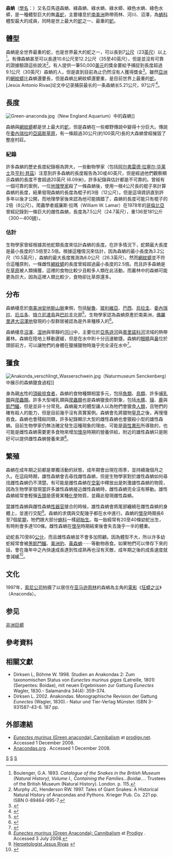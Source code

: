 {{Speciesbox 
| taxon = Eunectes murinus 
| image = Eunectes_murinus.jpg| status = [[未予評估|未予評估]]
| authority = ([[卡尔·林奈|Linnaeus]], 1758)
| synonyms = *[''Boa''] ''murina'' <small>Linnaeus, 1758</small>
*[''Boa''] ''Scytale'' <small>Linnaeus, 1758</small>
*''Boa gigas'' <small>[[Pierre_André_Latreille|Latreille]], 1802</small>
*''Boa anacondo'' <small>[[François_Marie_Daudin|Daudin]], 1803</small>
*''Boa aquatica'' <small>[[Prince_Maximilian_of_Wied-Neuwied|Wied-Neuwied]], 1824</small>
*''Eunectes murinus'' <small>– [[Johann_Georg_Wagler|Wagler]], 1830</small>
*''Eunectes murina'' <small>– [[John_Edward_Gray|Gray]], 1831</small>
*''Eunectes murinus'' <small>– [[George_Albert_Boulenger|Boulenger]], 1893</small>
*''Eunectes scytale'' <small>– [[Olive_Griffith_Stull|Stull]], 1935</small>
*[''Eunectes murinus''] ''murinus'' <br><small>– [[Emmett_Reid_Dunn|Dunn]] & [[羅傑·康奈特_(爬蟲兩栖類學家)|Conant]], 1936</small>
*''Eunectes barbouri'' <br><small>Dunn & Conant, 1936</small>
*''Eunectes murinus murinus'' <br><small>– Dunn, 1944</small>
| synonyms_ref =  <ref name="McD99">McDiarmid RW, [[Jonathan_A._Campbell|Campbell JA]], Touré T. 1999. ''Snake Species of the World: A Taxonomic and Geographic Reference, Volume 1''. Herpetologists' League. 511 pp. ISBN 1-893777-00-6 (series). ISBN 1-893777-01-4 (volume).</ref>
}}
'''森蚺'''（[[學名|學名]]：''{{lang|la|Eunectes murinus}}''）又名亞馬遜森蚺、綠森蚺、綠水蚺、綠水蟒、綠色水蚺、綠色水蟒，是一種體型巨大的無[[毒|毒]][[蛇|蛇]]，主要棲息於[[南美洲|南美洲]]熱帶雨林、河川、沼澤，為[[蚺科|蚺科]]體型最大的成員，同時是世上最大的[[蛇|蛇]]之一、最重的[[蛇|蛇]]。 

== 體型 ==

森蚺是全世界最重的蛇，也是世界最大的蛇之一，可以長到7[[公尺|公尺]]（23[[英尺|英尺]]）以上<ref>Boulenger, G.A. 1893. ''Catalogue of the Snakes in the British Museum (Natural History), Volume I., Containing the Families...Boidæ...''. Trustees of the British Museum (Natural History). London. p. 115.</ref>。有傳森蚺甚至可以長達10.6公尺至12.2公尺（35至40英尺），但是並沒有可靠的證據驗證這些說法<ref name="Mur97">Murphy JC, Henderson RW. 1997. Tales of Giant Snakes: A Historical Natural History of Anacondas and Pythons. Krieger Pub. Co. 221 pp. ISBN 0-89464-995-7.</ref>。有人提供一筆50,000[[美元|美元]]的獎金要給予捕捉到長度超過9.1公尺（30英尺）森蚺的人，但是直到目前為止仍然沒有人獲得獎金<ref name="Riv08">{{Cite journal|author=Jesus A. Rivas, Rafael E. Ascanio & Maria D. C. Muñoz |year=2008 |title=What is the length of a snake? |journal=Contemporary Herpetology |volume=2008 |issue=2 |pages=1–3 |url=http://contemporaryherpetology.org/ch/2008/2/CH_2008_2.pdf |format=[[Portable_Document_Format|PDF]] |deadurl=yes |archiveurl=https://web.archive.org/web/20110725194834/http://contemporaryherpetology.org/ch/2008/2/CH_2008_2.pdf |archivedate=2011-07-25 }}</ref>。雖然[[亞洲|亞洲]]的[[網紋蟒|網紋蟒]]比森蚺還要長，但是森蚺比網紋蟒還要重，是目前世界上最重的[[蛇|蛇]]。 [Jesús Antonio Rivas]论文中记录捕获最长的一条森蚺长5.21公尺，97公斤<ref>{{cite thesis |author=Jesús Antonio Rivas |year=2000 |title=The life history of the green anaconda (''Eunectes murinus''), with emphasis on its reproductive Biology |degree=[[哲學博士|Ph.D.]] |publisher=[[田納西大學|田納西大學]] |url=http://www.anacondas.org/diss/disser.pdf |format=[[Portable_Document_Format|PDF]] |deadurl=yes |archiveurl=https://web.archive.org/web/20160303202240/http://www.anacondas.org/diss/disser.pdf |archivedate=2016年3月3日 |df= }}</ref>。

== 長度 ==
[[File:Green-anaconda.jpg|thumb]]（New England Aquarium）中的森蚺]]

森蚺與[[網紋蟒|網紋蟒]]都是世上最大的[[蛇|蛇]]，但是森蚺在一些鄉野傳說中變得十分巨大。傳說在[[委內瑞拉|委內瑞拉]]的[[亞諾斯草原|亞諾斯草原]]，有一條超過30公尺(約100英尺)長的大森蚺曾經摧毀了整座村莊。

=== 紀錄 ===
許多森蚺的歷史長度紀錄極為誇大，一些動物學家（包括[[阿尔弗雷德·拉塞尔·华莱士|阿尔弗雷德·拉塞尔·华莱士]]及[[亨利·貝茲|亨利·貝茲]]）注意到許多森蚺的長度報告為30或40英尺，但是經過他們觀察顯示森蚺的長度不會超過20英尺 (6.09米)，許多紀錄與估計都是不可靠的。曾經有一個可靠的案例，一位[[地理學家|地理學家]]殺了一條森蚺後，使用一根4公尺長的棍子來計算森蚺的長度，結果發現森蚺的長度為棍子的3倍（12公尺）。但是這項資訊直到許多年以後才公開，而地理學家後來認為他可能搞錯了，森蚺的長度可能只有棍子的2倍（8公尺）。爬蟲學者威廉斯·拉瑪（William W. Lamar）在1978年的[[哥倫比亞|哥倫比亞]]曾經記錄到一條巨大的雌性森蚺，長度為7.5公尺（24.7英尺），重136至181公斤（300－400[[磅|磅]]）。

=== 估計 ===
生物學家曾經根據其他蛇類長度來估計森蚺的長度。在許多情況下，蛇類最大長度是最小長度的1.5倍至2.5倍。根據這種情況來估計，因為森蚺的最小長度為3.2公尺（10.5英尺），森蚺的最大長度推測為8.0公尺（26.3英尺）。然而[[網紋蟒|網紋蟒]]並不符合這種原則，一條雌性[[網紋蟒|網紋蟒]]的長度曾經超過最小長度的2.5倍。而且許多森蚺是在[[草原|草原]]被人類捕獲，這裡的食物比較少且較多人類在此活動，而叢林中的森蚺可能更為巨大，因為這裡人類比較少，食物卻比草原還多。

== 分布 ==
森蚺棲息於[[南美洲|南美洲]][[安地斯山脈|安地斯山脈]]東側，包括[[秘魯|秘魯]]、[[玻利維亞|玻利維亞]]、[[巴西|巴西]]、[[烏拉圭|烏拉圭]]、[[委內瑞拉|委內瑞拉]]、[[厄瓜多|厄瓜多]]、[[特立尼達島|特立尼達島]]與[[巴拉圭|巴拉圭]]北部<ref>{{Cite news |url=http://archivo.abc.com.py/2008-01-04/articulos/383544/pescaron-una-anaconda-de-siete-metros-y-90-kilos |title="Pescaron" una anaconda de siete metros y 90 kilos |trans_title=Seven-meter-long, 90 kg anaconda "fished" |language=es |publisher=ABC Color |date=4 January 2008 |accessdate=2012-04-19 |archive-date=2016-02-25 |archive-url=https://web.archive.org/web/20160225105351/http://archivo.abc.com.py/2008-01-04/articulos/383544/pescaron-una-anaconda-de-siete-metros-y-90-kilos |dead-url=no }}</ref>。生物學家認為森蚺原產於南美洲，[[佛羅里達大沼澤地|佛羅里達大沼澤地]]發現的小型群居被認為是外來種移入的<ref>{{cite web |url=http://www.evergladescisma.org/species/subinfo.cfm?sub=22774 |title=Green anaconda |publisher=University of Georgia |accessdate=March 14, 2011 |date=November 18, 2009 |archive-date=2012-03-22 |archive-url=https://web.archive.org/web/20120322181555/http://www.evergladescisma.org/species/subinfo.cfm?sub=22774 |dead-url=yes }}</ref>。

森蚺棲息[[沼澤|沼澤]]、[[湿地|湿地]]與寧靜的[[河川|河川]]中，主要位於[[亞馬遜河|亞馬遜河]]與[[奧里諾科河|奧里諾科河]]流域的熱帶叢林。森蚺在陸地上移動遲緩，但是在水中則十分迅速敏捷。森蚺的[[眼睛|眼睛]]與[[鼻|鼻]]位於頭部前方，可以讓牠們的身體在獵捕獵物時幾乎完全浸在水中<ref>{{cite web |url=http://animals.nationalgeographic.com/animals/reptiles/green-anaconda.html |title=Green Anaconda ''Eunectes murinus'' |publisher=[[國家地理雜誌|National Geographic]] |accessdate=March 14, 2011 |archive-date=2016-12-31 |archive-url=https://web.archive.org/web/20161231114913/http://animals.nationalgeographic.com/animals/reptiles/green-anaconda.html |dead-url=no }}</ref>。

== 獵食 ==
[[File:Anakonda_verschlingt_Wasserschwein.jpg|thumb]]（Naturmuseum Senckenberg）中展示的森蚺獵食過程]]

身為親[[水|水]]性的[[頂級掠食者|頂級掠食者]]，森蚺的食物種類相當多元，包括[[魚類|魚類]]、[[鳥類|鳥類]]、許多[[哺乳類|哺乳類]]與[[爬蟲類|爬蟲類]]。許多大型哺乳類與[[爬蟲類|爬蟲類]]也是森蚺獵食的對象，包括[[水豚|水豚]]、[[貘|貘]]、[[鹿|鹿]]與[[凱門鱷|凱門鱷]]，但是並非十分常見。森蚺龐大的體型讓人以為牠們會獵食[[人類|人類]]，且牠們的確有殺人的能力，但是目前幾乎沒有真實案例。森蚺會先將獵物[[窒息|窒息]]之後，再慢慢吞食。森蚺也會殘殺同類，許多紀錄顯示大型的雌性森蚺也會獵殺小型的雄性森蚺。目前生物學家仍無法確定發生這種現象的理由，可能是[[兩性異形|兩性異形]]所導致的，也可能是雌性森蚺需要更多食物來增加[[懷孕|懷孕]]時期的營養供給，附近的雄性森蚺只是剛好可以提供雌性森蚺營養來源<ref name="PROD">[http://pages.prodigy.net/anaconda/canib.htm ''Eunectes murinus'' (Green Anaconda): Cannibalism] {{webarchive|url=https://web.archive.org/web/20100301090452/http://pages.prodigy.net/anaconda/canib.htm |date=2010-03-01 }} at [http://pages.prodigy.net/ Prodigy] {{webarchive|url=https://web.archive.org/web/20100313040524/http://pages.prodigy.net/ |date=2010-03-13 }}. Accessed 3 July 2008.</ref>。

== 繁殖 ==
森蚺在成年期之前都是單獨活動的狀態，成年期會出現在雨季，並持續幾個月之久。在這段時期，雄性森蚺會去尋找雌性森蚺，但是生物學家對於雄性森蚺如何尋找雌性森蚺仍不清楚。有可能是雌性森蚺在[[空氣|空氣]]中釋放出是刺激雄性森蚺的物質，因為生物學家發現當許多雄性森蚺接近雌性森蚺時，雌性森蚺完全沒有移動。雄性森蚺經常會輕彈[[舌頭|舌頭]]是感覺某種[[化學|化學]]物質，並藉此發現雌性森蚺。

當雄性森蚺與雌性森蚺[[性器官|性器官]]接合的時候，雄性森蚺會將尾部纏繞在雌性森蚺的身體上，並進行交配<ref>[http://www.extremescience.com/zoom/index.php/extreme-scientists/70-jrivas-herpetologist Herpetologist Jesus Rivas] {{webarchive|url=https://web.archive.org/web/20100726091143/http://www.extremescience.com/zoom/index.php/extreme-scientists/70-jrivas-herpetologist |date=2010-07-26 }}</ref>。森蚺的求偶與交配幾乎都在水中進行。森蚺的[[懷孕|懷孕]]時期長6至7個[[星期|星期]]，牠們跟大部分[[蚺科|蚺科]]一樣[[卵胎生|卵胎生]]。每一胎經常有20至40條幼蛇出生，有時則會多達100條。雌性森蚺在[[懷孕|懷孕]]時期結束後會失去幾乎一半的體重。

幼蛇長70至80[[公分|公分]]，而且雌性森蚺並不會多加照顧。因為體型不大，所以许多幼蛇經常會被[[黑凱門鱷|黑凱門鱷]]、[[美洲豹|美洲豹]]、[[黃水蚺|黃森蚺]]⋯⋯等動物吞食。如果牠們可以倖存下來的話，會在幾年中之內快速成長達到性成熟再也沒有天敵，成年期之後的成長速度就會減緩<ref name="ADW">{{cite news | first=Adil | last=Soomro | coauthors= | title=''Eunectes murinus'' | year=2001 | publisher=Animal Diversity Web | url=http://animaldiversity.ummz.umich.edu/site/accounts/information/Eunectes_murinus.html | work=University of Michigan Museum of Zoology | pages= | accessdate=2008-10-10 | language= | archive-date=2004-08-26 | archive-url=https://web.archive.org/web/20040826163001/http://animaldiversity.ummz.umich.edu/site/accounts/information/Eunectes_murinus.html | dead-url=no }}</ref>。

== 文化 ==
1997年，[[索尼公司|索尼公司]]拍摄了以居住在[[亚马逊雨林|亚马逊雨林]]的森蚺為主角的[[電影|電影]]《[[狂蟒之災|狂蟒之災]]》（Anaconda）。

==参见==
[[非洲巨蟒|非洲巨蟒]]

== 參考資料 ==
{{reflist}}

== 相關文獻 ==
<div class="references-small">
* Dirksen L, Böhme W. 1998. Studien an Anakondas 2: Zum taxonomischen Status von ''Eunectes murinus gigas'' (Latreille, 1801) (Serpentes: Boidae), mit neuen Ergebnissen zur Gattung ''Eunectes'' Wagler, 1830.- Salamandra 34(4): 359-374.
* Dirksen L. 2002. Anakondas. Monographische Revision der Gattung ''Eunectes'' (Wagler, 1830).- Natur und Tier-Verlag Münster. ISBN 3-931587-43-6. 187 pp.
</div>

== 外部連結 ==
{{Commons|Eunectes murinus}}
* [https://web.archive.org/web/20100301090452/http://pages.prodigy.net/anaconda/canib.htm ''Eunectes murinus'' (Green anaconda): Cannibalism] at [https://web.archive.org/web/20100313040524/http://pages.prodigy.net/ prodigy.net]. Accessed 1 December 2008.
* [http://anacondas.org/ Anacondas.org] {{Wayback|url=http://anacondas.org/ |date=20160303183315 }}. Accessed 1 December 2008.
{{Taxonbar|from=Q207347}}

[[Category:蚺科|S]]
[[Category:水蚺属|S]]
[[Category:卡尔·林奈命名的生物分类|S]]